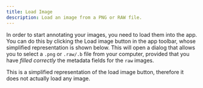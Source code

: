 ```yaml
---
title: Load Image
description: Load an image from a PNG or RAW file.
---
```



In order to start annotating your images, you need to load them into the app. 
You can do this by clicking the <span className="inline-flex items-center gap-1 rounded-md bg-muted px-1 ">Load image<ImageIcon className='w-4 h-4'/></span> button in the app toolbar, whose 
simplified representation is shown below. This will open a dialog that allows
you to select a `.png` or `.raw/.b` file from your computer, provided that you have 
*filled correctly* the metadata fields for the `raw` images. 

<Load/>

<Callout>
This is a simplified representation of the load image button, therefore it does not
actually load any image.
</Callout>